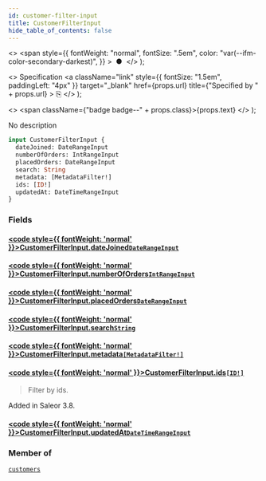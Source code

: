```yaml
---
id: customer-filter-input
title: CustomerFilterInput
hide_table_of_contents: false
---
```


  <>
    <span
      style={{
        fontWeight: "normal",
        fontSize: ".5em",
        color: "var(--ifm-color-secondary-darkest)",
      }}
    >
      &nbsp;●&nbsp;
    </span>
  </>
);

  <>
    Specification
    <a
      className="link"
      style={{ fontSize: "1.5em", paddingLeft: "4px" }}
      target="\_blank"
      href={props.url}
      title={"Specified by " + props.url}
    >
      ⎘
    </a>
  </>
);

  <>
    <span className={"badge badge--" + props.class}>{props.text}</span>
  </>
);

No description

```graphql
input CustomerFilterInput {
  dateJoined: DateRangeInput
  numberOfOrders: IntRangeInput
  placedOrders: DateRangeInput
  search: String
  metadata: [MetadataFilter!]
  ids: [ID!]
  updatedAt: DateTimeRangeInput
}
```

### Fields

#### [<code style={{ fontWeight: 'normal' }}>CustomerFilterInput.<b>dateJoined</b></code>](#)<Bullet />[`DateRangeInput`](../../api-reference/miscellaneous/inputs/date-range-input) <Badge class="secondary" text="input"/> <Badge class="secondary" text="miscellaneous"/>

>

#### [<code style={{ fontWeight: 'normal' }}>CustomerFilterInput.<b>numberOfOrders</b></code>](#)<Bullet />[`IntRangeInput`](../../api-reference/miscellaneous/inputs/int-range-input) <Badge class="secondary" text="input"/> <Badge class="secondary" text="miscellaneous"/>

>

#### [<code style={{ fontWeight: 'normal' }}>CustomerFilterInput.<b>placedOrders</b></code>](#)<Bullet />[`DateRangeInput`](../../api-reference/miscellaneous/inputs/date-range-input) <Badge class="secondary" text="input"/> <Badge class="secondary" text="miscellaneous"/>

>

#### [<code style={{ fontWeight: 'normal' }}>CustomerFilterInput.<b>search</b></code>](#)<Bullet />[`String`](../../api-reference/miscellaneous/scalars/string) <Badge class="secondary" text="scalar"/> <Badge class="secondary" text="miscellaneous"/>

>

#### [<code style={{ fontWeight: 'normal' }}>CustomerFilterInput.<b>metadata</b></code>](#)<Bullet />[`[MetadataFilter!]`](../../api-reference/miscellaneous/inputs/metadata-filter) <Badge class="secondary" text="list"/> <Badge class="secondary" text="input"/> <Badge class="secondary" text="miscellaneous"/>

>

#### [<code style={{ fontWeight: 'normal' }}>CustomerFilterInput.<b>ids</b></code>](#)<Bullet />[`[ID!]`](../../api-reference/miscellaneous/scalars/id) <Badge class="secondary" text="list"/> <Badge class="secondary" text="scalar"/> <Badge class="secondary" text="miscellaneous"/>

> Filter by ids.

Added in Saleor 3.8.

>

#### [<code style={{ fontWeight: 'normal' }}>CustomerFilterInput.<b>updatedAt</b></code>](#)<Bullet />[`DateTimeRangeInput`](../../api-reference/miscellaneous/inputs/date-time-range-input) <Badge class="secondary" text="input"/> <Badge class="secondary" text="miscellaneous"/>

>

### Member of

[`customers`](../../api-reference/users/queries/customers) <Badge class="secondary" text="query"/>
